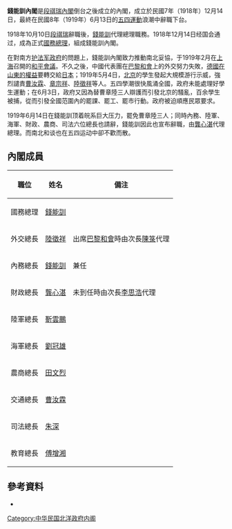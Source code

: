 '''錢能訓內閣'''是[[第三次段祺瑞內閣|段祺瑞內閣]]倒台之後成立的內閣，成立於民國7年（1918年）12月14日，最終在民國8年（1919年）6月13日的[[五四運動|五四運動]]浪潮中辭職下台。

1918年10月10日[[段祺瑞|段祺瑞]]辭職後，[[錢能訓|錢能訓]]代理總理職務。1918年12月14日经国会通过，成為正式[[國務總理|國務總理]]，組成錢能訓內閣。

在對南方[[护法军政府|护法军政府]]的問題上，錢能訓內閣致力推動南北妥協，于1919年2月在[[上海|上海]]召開的[[南北和谈|和平會議]]。不久之後，中國代表團在[[巴黎和會_(1919年)|巴黎和會]]上的外交努力失敗，[[德國|德國]][[山東問題|在山東的權益]]要轉交給[[日本|日本]]；1919年5月4日，[[北京|北京]]的學生發起大規模游行示威，強烈譴責[[曹汝霖|曹汝霖]]、[[章宗祥|章宗祥]]、[[陸徵祥|陸徵祥]]等人。五四學潮很快風涌全國，政府未能處理好學生運動；在6月3日，政府又因為替曹章陸三人辯護而引發北京的騷亂，百余學生被捕，從而引發全國范圍內的罷課、罷工、罷市行動。政府被迫順應民眾要求。

1919年6月14日在錢能訓顶着皖系巨大压力，罷免曹章陸三人；同時內務、陸軍、海軍、財政、農商、司法六位總長也請辭，錢能訓因此也宣布辭職，由[[龔心湛|龔心湛]]代理總理。而南北和谈也在五四运动中卻不歡而散。

==內閣成員==
{| class="wikitable" border="1" cellspacing="0" cellpadding="1"
|-
! style="white-space:nowrap" |職位!!姓名!!備注
|-
!國務總理
|[[錢能訓|錢能訓]]
|-
!外交總長
|[[陸徵祥|陸徵祥]]||出席[[巴黎和會_(1919年)|巴黎和會]]時由次長[[陳箓|陳箓]]代理
|-
!內務總長
|[[錢能訓|錢能訓]]||兼任
|-
!財政總長
|[[龔心湛|龔心湛]]||未到任時由次長[[李思浩|李思浩]]代理
|-
!陸軍總長
|[[靳雲鵬|靳雲鵬]]
|-
!海軍總長
|[[劉冠雄|劉冠雄]]
|-
!農商總長
|[[田文烈|田文烈]]
|-
!交通總長
|[[曹汝霖|曹汝霖]]
|-
!司法總長
|[[朱深|朱深]]
|-
!教育總長
|[[傅增湘|傅增湘]]
|}

==參考資料==
*{{cite book |author=謝彬 |authorlink= |coauthors= |title=民國政黨史 |year=1924年 |publisher=上海學術研究會叢書部 |location= |isbn=978-7-101-05531-3 }}

{{北洋時期內閣|錢能訓臨時內閣|錢能訓內閣|1918年12月14日—1918年6月14日|龔心湛臨時內閣}}

{{DEFAULTSORT:Qian Nengxun}}
[[Category:中华民国北洋政府内阁|Category:中华民国北洋政府内阁]]